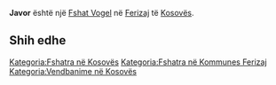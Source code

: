 {{Fshat në Kosovës
 | Emri                = Javor
| sqi_N_name = Javor
| sqi_N_FULL_NAME_RO = Javor
| sqi_N_FULL_NAME_ND_RO = Javor
| sqi_N_SORT_NAME_RG = JAVOR
| sqi_N_FULL_NAME_RG = Javor
| sqi_N_FULL_NAME_ND_RG = Javor
| srp_N_name = Javor
| srp_N_FULL_NAME_RO = Javor
| srp_N_FULL_NAME_ND_RO = Javor
| srp_N_SORT_NAME_RG = JAVOR
| srp_N_FULL_NAME_RG = Javor
| srp_N_FULL_NAME_ND_RG = Javor
| srp_NS_name = Јавор
| srp_NS_FULL_NAME_RO = Јавор
| srp_NS_FULL_NAME_ND_RO = Јавор
| srp_NS_SORT_NAME_RG = ЈАВОР
| srp_NS_FULL_NAME_RG = Јавор
| srp_NS_FULL_NAME_ND_RG = Јавор

 | Emri (Rasa dhanore) = 
 | Figura              = 
 | Shteti              = Kosovo
 | Komuna              = Ferizaj
 | Kodi postar         = 
 | Sipërfaqja          = 

 | Popullsia           = 

 | Regj. i popullsisë  = 
 | Dend. e popullsisë  = 
 | Faqja zyrtare       = 
 <!--- Koordinatat ----> 
 | Gjerësia            = 42.473333
 | Gjatësia            = 20.881389
 | Lartësia            = 
}}
'''Javor''' është një [[Fshat Vogel]] në [[Ferizaj]] të [[Kosovës]].

<!-- == Gjeografia == -->
<!-- == Historia == -->
<!-- == Demografia == -->
== Shih edhe ==
{{Komuna Ferizaj}}
{{Kosovo-Administrata-Cung}}

[[Kategoria:Fshatra në Kosovës]]
[[Kategoria:Fshatra në Kommunes Ferizaj]]
[[Kategoria:Vendbanime në Kosovës]]